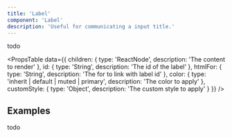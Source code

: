 ```yaml
---
title: 'Label'
component: 'Label'
description: 'Useful for communicating a input title.'
---
```


todo

<PropsTable
  data={{
    children: {
      type: 'ReactNode',
      description: 'The content to render'
    },
    id: {
      type: 'String',
      description: 'The id of the label'
    },
    htmlFor: {
      type: 'String',
      description: 'The for to link with label id'
    },
    color: {
      type: 'inherit | default | muted | primary',
      description: 'The color to apply'
    },
    customStyle: {
      type: 'Object',
      description: 'The custom style to apply'
    }
  }}
/>

## Examples

todo

